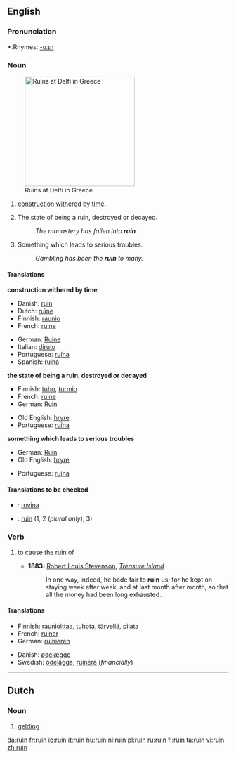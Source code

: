 ==English==

===Pronunciation===
*:Rhymes: [[Rhymes:English:-uːɪn|-uːɪn]]

===Noun===
{{en-noun}}
[[Image:Ruins at Delfi.JPG|right|250px|thumb|Ruins at Delfi in Greece]]

# {{countable}} [[construction]] [[withered]] by [[time]].
# {{uncountable}} The state of being a ruin, destroyed or decayed.
#:''The monastery has fallen into '''ruin'''.''
# {{uncountable}} Something which leads to serious troubles.
#:''Gambling has been the '''ruin''' to many.''

====Translations====
'''construction withered by time'''
{{top}}
*Danish: [[ruin#Danish|ruin]]
*Dutch: [[ruïne]] {{f}}
*Finnish: [[raunio]]
*French: [[ruine]] {{f}}
{{mid}}
*German: [[Ruine]] {{f}}
*Italian: [[diruto]]
*Portuguese: [[ruína]] {{f}}
*Spanish: [[ruina]] {{f}}
{{bottom}}

'''the state of being a ruin, destroyed or decayed'''
{{top}}
*Finnish: [[tuho]], [[turmio]]
*French: [[ruine]] {{f}}
*German: [[Ruin]] {{m}}
{{mid}}
*Old English: [[hryre]] {{m}}
*Portuguese: [[ruína]] {{f}}
{{bottom}}

'''something which leads to serious troubles'''
{{top}}
*German: [[Ruin]] {{m}}
*Old English: [[hryre]] {{m}}
{{mid}}
*Portuguese: [[ruína]] {{f}}
{{bottom}}



====Translations to be checked====
{{checktrans}}

*{{ttbc|Italian}}: [[rovina]]
*{{ttbc|Swedish}}: [[ruin#Swedish|ruin]] {{c}} (1, 2 (''plural only''), 3)

===Verb===
{{en-verb}}

# {{transitive}} to cause the ruin of
#*'''1883:''' [[w:Robert Louis Stevenson|Robert Louis Stevenson]], ''[[w:Treasure Island|Treasure Island]]''
#*: In one way, indeed, he bade fair to '''ruin''' us; for he kept on staying week after week, and at last month after month, so that all the money had been long exhausted...

====Translations====
{{top}}
*Finnish: [[raunioittaa]], [[tuhota]], [[tärvellä]], [[pilata]]
*French: [[ruiner]]
*German: [[ruinieren]]
{{mid}}
*Danish: [[ødelæg]]ge 
*Swedish: [[ödelägga]], [[ruinera]] (''financially'')
{{bottom}}

----

==Dutch==
===Noun===
{{nl-noun|ruinen|ruintje}}

# [[gelding]]

[[da:ruin]]
[[fr:ruin]]
[[io:ruin]]
[[it:ruin]]
[[hu:ruin]]
[[nl:ruin]]
[[pl:ruin]]
[[ru:ruin]]
[[fi:ruin]]
[[ta:ruin]]
[[vi:ruin]]
[[zh:ruin]]